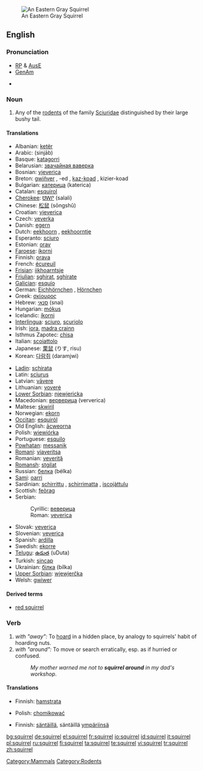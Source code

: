 {{wikipedia}}
[[Image:Sciurus carolinensis.jpg|thumb|An Eastern Gray Squirrel]]

==English==
===Pronunciation===
*[[RP]] & [[Australian English|AusE]] {{IPA|/'skwɪr.<sup>ə</sup>l}}
*[[GenAm]] {{IPA|/'skwɜːr.<sup>ə</sup>l, 'skwʌɽ.əl/}}
{{audio|En-ca-squirrel.ogg|Audio (CA)}}
*{{rhymes|ɪrəl}}

===Noun===
{{en-noun}}

# Any of the [[rodent]]s of the family [[Sciuridae]] distinguished by their large bushy tail.

====Translations====
{{trans-top|Squirrel}}
*Albanian: [[ketër]] {{m}}
*Arabic: {{ARchar|[[سنجاب]]}} (sinjāb) {{m}}
*Basque: [[katagorri]]
*Belarusian: [[звачайная ваверка]] {{f}}
*Bosnian: [[vjeverica]] {{f}}
*Breton: [[gwiñver]] {{m}}, -ed {{p}}, [[kaz-koad]] {{m}}, kizier-koad {{p}}
*Bulgarian: [[катерица]] (katerica) {{f}}
*Catalan: [[esquirol]] {{m}}
*[[Cherokee]]: [[ᏌᎳᎵ]] (salali)
*Chinese: [[松鼠]] (sōngshǔ)
*Croatian: [[vjeverica]] {{f}}
*Czech: [[veverka]] {{f}}
*Danish: [[egern]]
*Dutch: [[eekhoorn]] {{m}}, [[eekhoorntje]] {{n}}
*Esperanto: [[sciuro]]
*Estonian: [[orav]]
*[[Faroese]]: [[íkorni]]
*Finnish: [[orava]]
*French: [[écureuil]] {{m}}
*[[Frisian]]: [[iikhoarntsje]] {{g|Frisian}}
*[[Friulian]]: [[sghirat]], [[sghirate]] {{g|Friulian}}
*[[Galician]]: [[esquío]] {{m}}
*German: [[Eichhörnchen]] {{n}}, [[Hörnchen]] {{n}}
*Greek: [[σκίουρος]] {{m}}
*Hebrew: [[סנאי]] (snai) {{m}}
*Hungarian: [[mókus]]
*Icelandic: [[íkorni]] {{m}}
*[[Interlingua]]: [[sciuro]], [[scuriolo]]
*Irish: [[iora]], [[madra crainn]] {{g|Irish}}
*Isthmus Zapotec: [[chisa]]
*Italian: [[scoiattolo]] {{m}}
*Japanese: [[栗鼠]] (りす, risu)
*Korean: [[다람쥐]] (daramjwi)
{{trans-mid}}
*[[Ladin]]: [[schirata]] {{f}}
*Latin: [[sciurus]] {{m}}
*Latvian: [[vāvere]] {{g|Latvian}}
*Lithuanian: [[voverė]] {{f}}
*[[Lower Sorbian]]: [[njewjericka]] {{f}}
*Macedonian: [[верверица]] (ververica) {{f}}
*Maltese: [[skwiril]] {{m}}
*Norwegian: [[ekorn]] {{n}}
*[[Occitan]]: [[esquiròl]] {{m}}
*Old English: [[acweorna|ācweorna]] {{m}}
*Polish: [[wiewiórka]] {{f}}
*Portuguese: [[esquilo]] {{m}}
*[[Powhatan]]: [[messanik]]
*[[Romani]]: [[viaveritsa]] {{f}}
*Romanian: [[veveriţă]] {{f}}
*[[Romansh]]: [[stgilat]] {{m}}
*Russian: [[белка]] (bélka) {{f}}
*[[Sami]]: [[oarri]]
*Sardinian: [[schirrittu]] {{m}}, [[schirrimatta]] {{f}}, [[iscojàttulu]] {{m}}
*Scottish: [[feòrag]]
*Serbian:
*:Cyrillic: [[веверица]] {{f}}
*:Roman: [[veverica]] {{f}}
*Slovak: [[veverica]] {{f}}
*Slovenian: [[veverica]] {{f}}
*Spanish: [[ardilla]] {{f}}
*Swedish: [[ekorre]] {{c}}
*[[Telugu]]: [[ఉడుత]] (uDuta)
*Turkish: [[sincap]]
*Ukrainian: [[білка]] (bílka) {{f}}
*[[Upper Sorbian]]: [[wjewjerčka]] {{f}}
*Welsh: [[gwiwer]] {{f}}
{{trans-bottom}}

====Derived terms====
*[[red squirrel]]

===Verb===
{{en-verb|squirrel|l|ing}}

# ''with "away":'' To [[hoard]] in a hidden place, by analogy to squirrels' habit of hoarding nuts.
# ''with "around":'' To move or search erratically, esp. as if hurried or confused.
#: ''My mother warned me not to '''squirrel around''' in my dad's workshop''.

====Translations====
{{trans-top|to squirrel away}}
*Finnish: [[hamstrata]]
{{trans-mid}}
*Polish: [[chomikować]]
{{trans-bottom}}

{{trans-top|to squirrel around}}
*Finnish: [[säntäillä]], säntäillä [[ympäri|ympäriinsä]]
{{trans-bottom}}

[[Category:Mammals]]
[[Category:Rodents]]

[[bg:squirrel]]
[[de:squirrel]]
[[el:squirrel]]
[[fr:squirrel]]
[[io:squirrel]]
[[id:squirrel]]
[[it:squirrel]]
[[pl:squirrel]]
[[ru:squirrel]]
[[fi:squirrel]]
[[ta:squirrel]]
[[te:squirrel]]
[[vi:squirrel]]
[[tr:squirrel]]
[[zh:squirrel]]